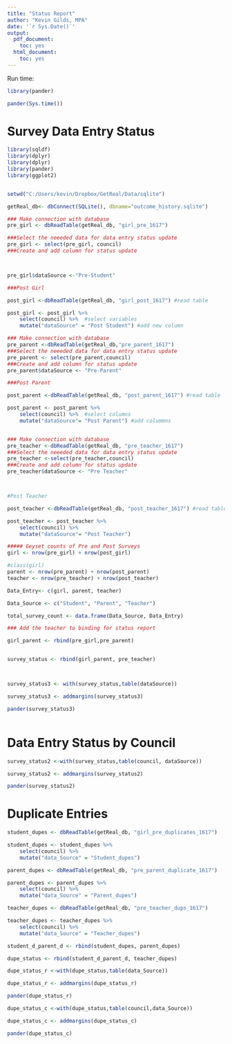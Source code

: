 ```yaml
---
title: "Status Report"
author: "Kevin Gilds, MPA"
date: '`r Sys.Date()`'
output:
  pdf_document:
    toc: yes
  html_document:
    toc: yes
---
```

Run time:
```r
library(pander)
```


```r
pander(Sys.time())
```


# Survey Data Entry Status
```r
library(sqldf)
library(dplyr)
library(dplyr)
library(pander)
library(ggplot2)


setwd("C:/Users/kevin/Dropbox/GetReal/Data/sqlite")

getReal_db<- dbConnect(SQLite(), dbname="outcome_history.sqlite")


```

```r


### Make connection with database
pre_girl <- dbReadTable(getReal_db, "girl_pre_1617")

###Select the neeeded data for data entry status update
pre_girl <- select(pre_girl, council)
###Create and add column for status update



pre_girl$dataSource <-"Pre-Student"

```


```r

###Post Girl

post_girl <-dbReadTable(getReal_db, "girl_post_1617") #read table

post_girl <- post_girl %>%
    select(council) %>%  #select variables
    mutate("dataSource" = "Post Student") #add new column


```

```r

### Make connection with database
pre_parent <-dbReadTable(getReal_db,"pre_parent_1617")
###Select the neeeded data for data entry status update
pre_parent <- select(pre_parent,council)
###Create and add column for status update
pre_parent$dataSource <- "Pre-Parent"


```



```r

###Post Parent

post_parent <-dbReadTable(getReal_db, "post_parent_1617") #read table 

post_parent <- post_parent %>%
    select(council) %>%  #select columns
    mutate("dataSource"= "Post Parent") #add colummns



```

```r
### Make connection with database
pre_teacher <-dbReadTable(getReal_db, "pre_teacher_1617")
###Select the neeeded data for data entry status update
pre_teacher <-select(pre_teacher,council)
###Create and add column for status update
pre_teacher$dataSource <- "Pre Teacher"




```

```r

#Post Teacher

post_teacher <-dbReadTable(getReal_db, "post_teacher_1617") #read table from database

post_teacher <- post_teacher %>%
    select(council) %>%
    mutate("dataSource"= "Post Teacher")


```


```r
##### Geyset counts of Pre and Post Surveys
girl <- nrow(pre_girl) + nrow(post_girl)

#class(girl)
parent <- nrow(pre_parent) + nrow(post_parent)
teacher <- nrow(pre_teacher) + nrow(post_teacher)

```

```r
Data_Entry<- c(girl, parent, teacher)

Data_Source <- c("Student", "Parent", "Teacher")

total_survey_count <- data.frame(Data_Source, Data_Entry)


```


```r
### Add the teacher to binding for status report

girl_parent <- rbind(pre_girl,pre_parent)


survey_status <- rbind(girl_parent, pre_teacher)




```




```r

survey_status3 <- with(survey_status,table(dataSource))

survey_status3 <- addmargins(survey_status3)

pander(survey_status3)



```

# Data Entry Status by Council
```r

survey_status2 <-with(survey_status,table(council, dataSource))

survey_status2 <- addmargins(survey_status2)

pander(survey_status2)


```



# Duplicate Entries

```r

student_dupes <- dbReadTable(getReal_db, "girl_pre_duplicates_1617")

student_dupes <- student_dupes %>%
    select(council) %>%
    mutate("data_Source" = "Student_dupes")

```


```r

parent_dupes <- dbReadTable(getReal_db, "pre_parent_duplicate_1617")

parent_dupes <- parent_dupes %>%
    select(council) %>%
    mutate("data_Source" = "Parent_dupes")

```


```r

teacher_dupes <- dbReadTable(getReal_db, "pre_teacher_dups_1617")

teacher_dupes <- teacher_dupes %>% 
    select(council) %>%
    mutate("data_Source" = "Teacher_dupes")


```


```r

student_d_parent_d <- rbind(student_dupes, parent_dupes)

dupe_status <- rbind(student_d_parent_d, teacher_dupes)

```


```r

dupe_status_r <-with(dupe_status,table(data_Source))

dupe_status_r <- addmargins(dupe_status_r)

pander(dupe_status_r)

```



```r

dupe_status_c <-with(dupe_status,table(council,data_Source))

dupe_status_c <- addmargins(dupe_status_c)

pander(dupe_status_c)

```




